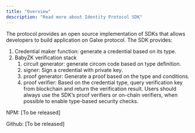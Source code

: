```yaml
---
title: "Overview"
description: "Read more about Identity Protocol SDK"
---
```


The protocol provides an open source implementation of SDKs that allows developers to build application on Galxe protocol. The SDK provides:

1. Credential maker function: generate a credential based on its type.
2. BabyZK verification stack
   1. circuit generator: generate circom code based on type definition.
   2. signer: Sign a credential with private key.
   3. proof generator: Generate a proof based on the type and conditions.
   4. proof verifier: Based on the credential type, query verification key from blockchain and return the verification result. Users should always use the SDK’s proof verifiers or on-chain verifiers, when possible to enable type-based security checks.

NPM: [To be released]

Github: [To be released]
